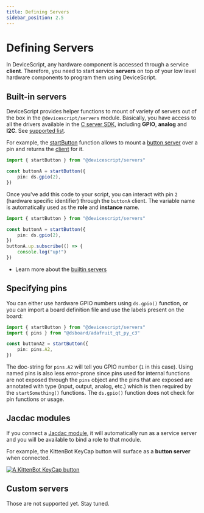 ```yaml
---
title: Defining Servers
sidebar_position: 2.5
---
```


# Defining Servers

In DeviceScript, any hardware component is accessed through a service **client**.
Therefore, you need to start service **servers** on top of your
low level hardware components to program them using DeviceScript.

## Built-in servers

DeviceScript provides helper functions to mount of variety of servers out of the box
in the `@devicescript/servers` module. Basically, you have access to all the drivers available in the [C server SDK](https://github.com/microsoft/jacdac-c/tree/main/drivers),
including **GPIO**, **analog** and **I2C**. See [supported list](/devices/peripherals).

For example, the [startButton](/api/servers/button) function allows to mount a [button server](https://microsoft.github.io/jacdac-docs/services/button)
over a pin and returns the [client](/api/clients/button) for it.

```ts no-run
import { startButton } from "@devicescript/servers"

const buttonA = startButton({
    pin: ds.gpio(2),
})
```

Once you've add this code to your script, you can interact with pin `2` (hardware specific identifier) through the `buttonA` client.
The variable name is automatically used as the **role** and **instance** name.

```ts no-run
import { startButton } from "@devicescript/servers"

const buttonA = startButton({
    pin: ds.gpio(2),
})
buttonA.up.subscribe(() => {
    console.log("up!")
})
```

-   Learn more about the [builtin servers](/api/servers)

## Specifying pins

You can either use hardware GPIO numbers using `ds.gpio()` function, or you can import
a board definition file and use the labels present on the board:

```ts no-run
import { startButton } from "@devicescript/servers"
import { pins } from "@dsboard/adafruit_qt_py_c3"

const buttonA2 = startButton({
    pin: pins.A2,
})
```

The doc-string for `pins.A2` will tell you GPIO number (`1` in this case).
Using named pins is also less error-prone since pins used for internal
functions are not exposed through the `pins` object and the pins that are
exposed are annotated with type (input, output, analog, etc.) which is then
required by the `startSomething()` functions.
The `ds.gpio()` function does not check for pin functions or usage.

## Jacdac modules

If you connect a [Jacdac module](https://aka.ms/jacdac), it will automatically run as a service server and
you will be available to bind a role to that module.

For example, the KittenBot KeyCap button will surface as a **button server** when connected.

[![A KittenBot KeyCap button](https://microsoft.github.io/jacdac-docs/images/devices/kittenbot/keycapbuttonv10.list.jpg "KittenBot KeyCap button")](https://microsoft.github.io/jacdac-docs/devices/kittenbot/keycapbuttonv10/)

## Custom servers

Those are not supported yet. Stay tuned.
